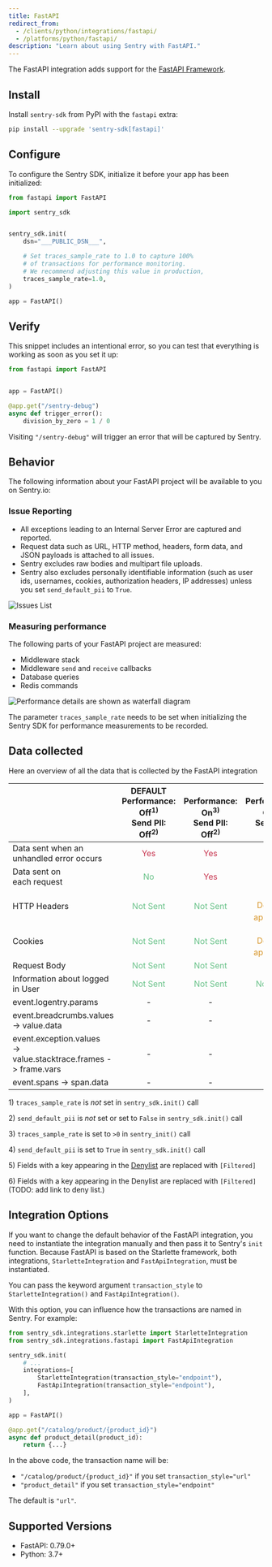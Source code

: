 ```yaml
---
title: FastAPI
redirect_from:
  - /clients/python/integrations/fastapi/
  - /platforms/python/fastapi/
description: "Learn about using Sentry with FastAPI."
---
```


The FastAPI integration adds support for the [FastAPI Framework](https://fastapi.tiangolo.com/).

## Install

Install `sentry-sdk` from PyPI with the `fastapi` extra:

```bash
pip install --upgrade 'sentry-sdk[fastapi]'
```

## Configure

To configure the Sentry SDK, initialize it before your app has been initialized:

```python
from fastapi import FastAPI

import sentry_sdk


sentry_sdk.init(
    dsn="___PUBLIC_DSN___",

    # Set traces_sample_rate to 1.0 to capture 100%
    # of transactions for performance monitoring.
    # We recommend adjusting this value in production,
    traces_sample_rate=1.0,
)

app = FastAPI()
```

## Verify

This snippet includes an intentional error, so you can test that everything is working as soon as you set it up:

```python
from fastapi import FastAPI


app = FastAPI()

@app.get("/sentry-debug")
async def trigger_error():
    division_by_zero = 1 / 0

```

Visiting `"/sentry-debug"` will trigger an error that will be captured by Sentry.

## Behavior

The following information about your FastAPI project will be available to you on Sentry.io:

### Issue Reporting

- All exceptions leading to an Internal Server Error are captured and reported.
- Request data such as URL, HTTP method, headers, form data, and JSON payloads is attached to all issues.
- Sentry excludes raw bodies and multipart file uploads.
- Sentry also excludes personally identifiable information (such as user ids, usernames, cookies, authorization headers, IP addresses) unless you set `send_default_pii` to `True`.

![Issues List](issues-list.png)

### Measuring performance

The following parts of your FastAPI project are measured:

- Middleware stack
- Middleware `send` and `receive` callbacks
- Database queries
- Redis commands

![Performance details are shown as waterfall diagram](performance-details.png)

<Note>

The parameter `traces_sample_rate` needs to be set when initializing the Sentry SDK for performance measurements to be recorded.

</Note>

## Data collected

Here an overview of all the data that is collected by the FastAPI integration

|                                                                       | **DEFAULT** <br/>Performance: Off<sup>1)</sup> <br/>Send PII: Off<sup>2)</sup> | <br/>Performance: On<sup>3)</sup> <br/>Send PII: Off<sup>2)</sup> |       <br/>Performance: Off<sup>1)</sup> <br/>Send PII: On<sup>4)</sup>       |       <br/>Performance: On<sup>3)</sup> <br/>Send PII: On<sup>4)</sup>        |
| --------------------------------------------------------------------- | :----------------------------------------------------------------------------: | :---------------------------------------------------------------: | :---------------------------------------------------------------------------: | :---------------------------------------------------------------------------: |
| Data sent when an <br/> unhandled error occurs                        |                    <span style="color: #C83852">Yes</span>                     |              <span style="color: #C83852">Yes</span>              |                    <span style="color: #C83852">Yes</span>                    |                    <span style="color: #C83852">Yes</span>                    |
| Data sent on <br/> each request                                       |                     <span style="color: #69C289">No</span>                     |              <span style="color: #C83852">Yes</span>              |                    <span style="color: #69C289">No</span>                     |                    <span style="color: #C83852">Yes</span>                    |
| HTTP Headers                                                          |                  <span style="color: #69C289">Not Sent</span>                  |           <span style="color: #69C289">Not Sent</span>            | <span style="color: #D79528">Sent <br/> Denylist applied <sup>5)</sup></span> | <span style="color: #D79528">Sent <br/> Denylist applied <sup>5)</sup></span> |
| Cookies                                                               |                  <span style="color: #69C289">Not Sent</span>                  |           <span style="color: #69C289">Not Sent</span>            | <span style="color: #D79528">Sent <br/> Denylist applied <sup>6)</sup></span> | <span style="color: #D79528">Sent <br/> Denylist applied <sup>5)</sup></span> |
| Request Body                                                          |                  <span style="color: #69C289">Not Sent</span>                  |           <span style="color: #69C289">Not Sent</span>            |                   <span style="color: #C83852">Sent</span>                    |                                     Sent                                      |
| Information about logged in User                                      |                  <span style="color: #69C289">Not Sent</span>                  |           <span style="color: #69C289">Not Sent</span>            |                 <span style="color: #69C289">Not Sent</span>                  |                 <span style="color: #69C289">Not Sent</span>                  |
| event.logentry.params                                                 |                                       -                                        |                                 -                                 |                                       -                                       |                                       -                                       |
| event.breadcrumbs.values <br/> -> value.data                          |                                       -                                        |                                 -                                 |                                       -                                       |                                       -                                       |
| event.exception.values <br/> -> value.stacktrace.frames -> frame.vars |                                       -                                        |                                 -                                 |                                       -                                       |                                       -                                       |
| event.spans -> span.data                                              |                                       -                                        |                                 -                                 |                                       -                                       |                                       -                                       |

1\) `traces_sample_rate` is _not_ set in `sentry_sdk.init()` call

2\) `send_default_pii` is _not_ set or set to `False` in `sentry_sdk.init()` call

3\) `traces_sample_rate` is set to `>0` in `sentry_init()` call

4\) `send_default_pii` is set to `True` in `sentry_sdk.init()` call

5\) Fields with a key appearing in the [Denylist](https://github.com/getsentry/sentry-python/blob/master/sentry_sdk/integrations/_wsgi_common.py#L19-L26) are replaced with `[Filtered]`

6\) Fields with a key appearing in the Denylist are replaced with `[Filtered]` (TODO: add link to deny list.)

## Integration Options

If you want to change the default behavior of the FastAPI integration, you need to instantiate the integration manually and then pass it to Sentry's `init` function. Because FastAPI is based on the Starlette framework, both integrations, `StarletteIntegration` and `FastApiIntegration`, must be instantiated.

<ConfigKey name="transaction_style">

You can pass the keyword argument `transaction_style` to `StarletteIntegration()` and `FastApiIntegration()`.

With this option, you can influence how the transactions are named in Sentry. For example:

```python
from sentry_sdk.integrations.starlette import StarletteIntegration
from sentry_sdk.integrations.fastapi import FastApiIntegration

sentry_sdk.init(
    # ...
    integrations=[
        StarletteIntegration(transaction_style="endpoint"),
        FastApiIntegration(transaction_style="endpoint"),
    ],
)

app = FastAPI()

@app.get("/catalog/product/{product_id}")
async def product_detail(product_id):
    return {...}
```

In the above code, the transaction name will be:

- `"/catalog/product/{product_id}"` if you set `transaction_style="url"`
- `"product_detail"` if you set `transaction_style="endpoint"`

The default is `"url"`.

</ConfigKey>

## Supported Versions

- FastAPI: 0.79.0+
- Python: 3.7+
